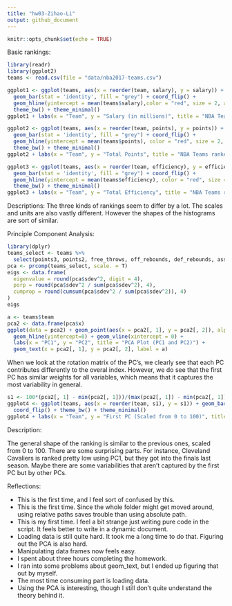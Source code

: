 ```yaml
---
title: "hw03-Zihao-Li"
output: github_document
---
```


```r
knitr::opts_chunk$set(echo = TRUE)
```

Basic rankings:
```r
library(readr)
library(ggplot2)
teams <- read.csv(file = "data/nba2017-teams.csv")
```

```r
ggplot1 <- ggplot(teams, aes(x = reorder(team, salary), y = salary)) +
  geom_bar(stat = 'identity', fill = "grey") + coord_flip() +
  geom_hline(yintercept = mean(teams$salary),color = "red", size = 2, alpha = 0.5) + 
  theme_bw() + theme_minimal()
ggplot1 + labs(x = "Team", y = "Salary (in millions)", title = "NBA Teams ranked by Total Salary")
```

```r
ggplot2 <- ggplot(teams, aes(x = reorder(team, points), y = points)) +
  geom_bar(stat = 'identity', fill = "grey") + coord_flip() +
  geom_hline(yintercept = mean(teams$points), color = "red", size = 2, alpha = 0.5)+ 
  theme_bw() + theme_minimal()
ggplot2 + labs(x = "Team", y = "Total Points", title = "NBA Teams ranked by Total Points")
```

```r
ggplot3 <- ggplot(teams, aes(x = reorder(team, efficiency), y = efficiency)) +
  geom_bar(stat = 'identity', fill = "grey") + coord_flip() +
  geom_hline(yintercept = mean(teams$efficiency), color = "red", size = 2, alpha = 0.5) +
  theme_bw() + theme_minimal()
ggplot3 + labs(x = "Team", y = "Total Efficiency", title = "NBA Teams ranked by Total Efficiency")
```

Descriptions: The three kinds of rankings seem to differ by a lot. The scales and units are also vastly different. However the shapes of the histograms are sort of similar. 

Principle Component Analysis:

```r
library(dplyr)
teams_select <- teams %>% 
  select(points3, points2, free_throws, off_rebounds, def_rebounds, assists, steals, blocks, turnovers, fouls)
pca <- prcomp(teams_select, scale. = T)
eigs <- data.frame(
  eigenvalue = round(pca$sdev^2, digit = 4),
  porp = round(pca$sdev^2 / sum(pca$sdev^2), 4),
  cumprop = round(cumsum(pca$sdev^2 / sum(pca$sdev^2)), 4)
)
eigs
```

```r
a <- teams$team
pca2 <- data.frame(pca$x)
ggplot(data = pca2) + geom_point(aes(x = pca2[, 1], y = pca2[, 2]), alpha = 0) +
  geom_hline(yintercept=0) + geom_vline(xintercept = 0) +
  labs(x = "PC1", y = "PC2", title = "PCA Plot (PC1 and PC2)") +
  geom_text(x = pca2[, 1], y = pca2[, 2], label = a)

```

When we look at the rotation matrix of the PC's, we clearly see that each PC contributes differently to the overal index. However, we do see that the first PC has similar weights for all variables, which means that it captures the most variability in general.


```r
s1 <- 100*(pca2[, 1] - min(pca2[, 1]))/(max(pca2[, 1]) - min(pca2[, 1]))
ggplot4 <- ggplot(teams, aes(x = reorder(team, s1), y = s1)) + geom_bar(stat = 'identity', fill = "grey") +
  coord_flip() + theme_bw() + theme_minimal()
ggplot4 + labs(x = "Team", y = "First PC (Scaled from 0 to 100)", title = "NBA Teams ranked by Scaled PC1")
```

Description:

  The general shape of the ranking is similar to the previous ones, scaled from 0 to 100. There are some surprising parts. For instance, Cleveland Cavaliers is ranked pretty low using PC1, but they got into the finals last season. Maybe there are some variabilities that aren't captured by the first PC but by other PCs. 

Reflections:
  
  - This is the first time, and I feel sort of confused by this. 
  - This is the first time. Since the whole folder might get moved around, using relative paths saves trouble than using absolute path.
  - This is my first time. I feel a bit strange just writing pure code in the script. It feels better to write in a dynamic document.
  - Loading data is still quite hard. It took me a long time to do that. Figuring out the PCA is also hard.
  - Manipulating data frames now feels easy.
  - I spent about three hours completing the homework.
  - I ran into some problems about geom_text, but I ended up figuring that out by myself.
  - The most time consuming part is loading data.
  - Using the PCA is interesting, though I still don't quite understand the theory behind it.






